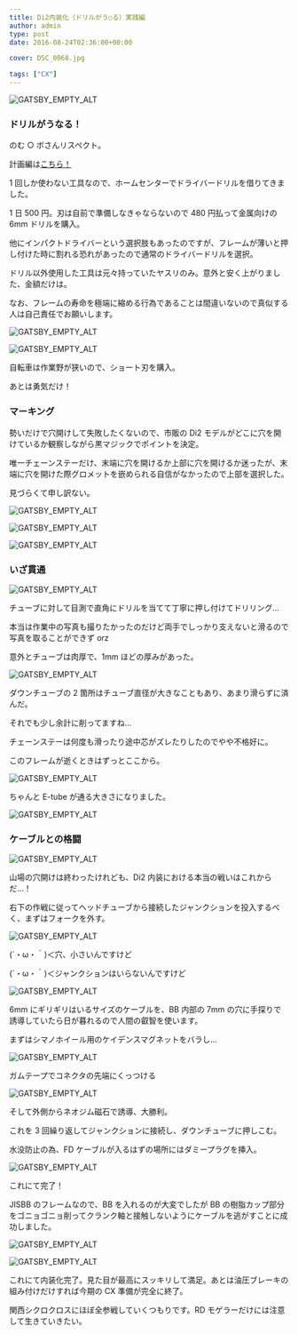 ---
title: Di2内装化（ドリルがう○る）実践編
author: admin
type: post
date: 2016-08-24T02:36:00+00:00

cover: DSC_0068.jpg

tags: ["CX"]
---

![GATSBY_EMPTY_ALT](./DSC_0068.jpg)

### ドリルがうなる！

のむ ○ ボさんリスペクト。

計画編は<a href="/2016/08/di2.html" target="_blank">こちら！</a>

1 回しか使わない工具なので、ホームセンターでドライバードリルを借りてきました。

1 日 500 円。刃は自前で準備しなきゃならないので 480 円払って金属向けの 6mm ドリルを購入。

他にインパクトドライバーという選択肢もあったのですが、フレームが薄いと押し付けた時に割れる恐れがあったので通常のドライバードリルを選択。

ドリル以外使用した工具は元々持っていたヤスリのみ。意外と安く上がりました、金額だけは。

なお、フレームの寿命を極端に縮める行為であることは間違いないので真似する人は自己責任でお願いします。

![GATSBY_EMPTY_ALT](./DSC_0069.jpg)

![GATSBY_EMPTY_ALT](./DSC_0070.jpg)

自転車は作業野が狭いので、ショート刃を購入。

あとは勇気だけ！

### マーキング

勢いだけで穴開けして失敗したくないので、市販の Di2 モデルがどこに穴を開けているか観察しながら黒マジックでポイントを決定。

唯一チェーンステーだけ、末端に穴を開けるか上部に穴を開けるか迷ったが、末端に穴を開けた際グロメットを嵌められる自信がなかったので上部を選択した。

見づらくて申し訳ない。

![GATSBY_EMPTY_ALT](./DSC_0072.jpg)

![GATSBY_EMPTY_ALT](./DSC_0071.jpg)

![GATSBY_EMPTY_ALT](./DSC_0073.jpg)

### いざ貫通

![GATSBY_EMPTY_ALT](./DSC_0074.jpg)

チューブに対して目測で直角にドリルを当てて丁寧に押し付けてドリリング…

本当は作業中の写真も撮りたかったのだけど両手でしっかり支えないと滑るので写真を取ることができず orz

意外とチューブは肉厚で、1mm ほどの厚みがあった。

![GATSBY_EMPTY_ALT](./DSC_0075.jpg)

ダウンチューブの 2 箇所はチューブ直径が大きなこともあり、あまり滑らずに済んだ。

それでも少し余計に削ってますね…

チェーンステーは何度も滑ったり途中芯がズレたりしたのでやや不格好に。

このフレームが逝くときはずっとここから。

![GATSBY_EMPTY_ALT](./DSC_0077.jpg)

ちゃんと E-tube が通る大きさになりました。

![GATSBY_EMPTY_ALT](./DSC_0076.jpg)

### ケーブルとの格闘

![GATSBY_EMPTY_ALT](./DSC_0100.jpg)

山場の穴開けは終わったけれども、Di2 内装における本当の戦いはこれからだ…！

右下の作戦に従ってヘッドチューブから接続したジャンクションを投入するべく、まずはフォークを外す。

![GATSBY_EMPTY_ALT](./DSC_0085.jpg)

(´・ω・｀)＜穴、小さいんですけど

(´・ω・｀)＜ジャンクションはいらないんですけど

![GATSBY_EMPTY_ALT](./DSC_0088.jpg)

6mm にギリギリはいるサイズのケーブルを、BB 内部の 7mm の穴に手探りで誘導していたら日が暮れるので人間の叡智を使います。

まずはシマノホイール用のケイデンスマグネットをバラし…

![GATSBY_EMPTY_ALT](./DSC_0091.jpg)

ガムテープでコネクタの先端にくっつける

![GATSBY_EMPTY_ALT](./DSC_0092.jpg)

そして外側からネオジム磁石で誘導、大勝利。

これを 3 回繰り返してジャンクションに接続し、ダウンチューブに押しこむ。

水没防止の為、FD ケーブルが入るはずの場所にはダミープラグを挿入。

![GATSBY_EMPTY_ALT](./DSC_0094.jpg)

これにて完了！

JISBB のフレームなので、BB を入れるのが大変でしたが BB の樹脂カップ部分をゴニョゴニョ削ってクランク軸と接触しないようにケーブルを逃がすことに成功しました。

![GATSBY_EMPTY_ALT](./DSC_0096.jpg)

![GATSBY_EMPTY_ALT](./DSC_0099.jpg)

これにて内装化完了。見た目が最高にスッキリして満足。あとは油圧ブレーキの組み付けだけすれば今期の CX 準備が完全に終了。

関西シクロクロスにほぼ全参戦していくつもりです。RD モゲラーだけには注意して生きていきたい。

<LinkBox isAmazonLink url="https://www.amazon.co.jp/dp/B003EII2ZA/" />
